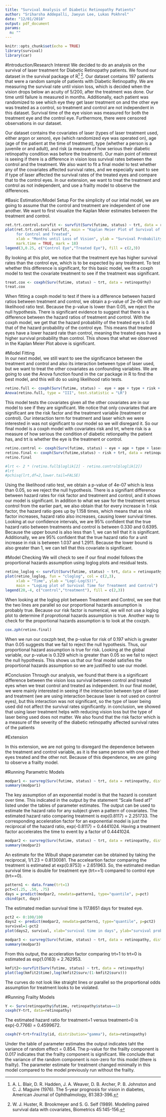 ```yaml
---
title: "Survival Analysis of Diabetic Retinopathy Patients"
author: "Sriharsha Addepalli, Jaeyun Lee, Lukas Pokhrel"
date: "12/01/2018"
output: pdf_document
params:
  n: ""
---
```


```r
knitr::opts_chunk$set(echo = TRUE)
library(survival)
library(car)
```

#Introduction/Research Interest 
We decided to do an analysis on the survival of laser treatment for Diabetic Retinopathy patients. We found our dataset in the survival package of R^[A. L. Blair, D. R. Hadden, J. A. Weaver, D. B. Archer, P. B. Johnston and C. J. Maguire (1976). The 5-year prognosis for vision in diabetes, American Journal of Ophthalmology, 81:383-396.] ^[W. J. Huster, R. Brookmeyer and S. G. Self (1989). Modelling paired survival data with covariates, Biometrics 45:145-156.]. Our dataset contains 197 patients that were a random sample of patients with Diabetic Retinopathy. We are measuring the survival rate until vision loss, which is decided when the vision drops below an acuity of 5/200, after the treatment was done. Our time until failure is measured in months. Additionally, each patient was randomized to see which eye they get laser treatment on and the other eye was treated as a control, so treatment and control are not independent in this dataset. Survival time of the eye vision was measured for both the treatment eye and the control eye. Furthermore, there were censored observations in our dataset.  
  
Our dataset contains the covariates of laser (types of laser treatment used, either argon or xenon), eye (which randomized eye was operated on), age (age of the patient at the time of treatment), type (whether a person is a juvenile or and adult), and risk (a measure of how serious their diabetic retinopathy condition was before the treatment). Our main point of interest is seeing if there is a difference in vision loss survival rates between the control and the treatment. We also want to fit a final model to test whether any of the covariates affected survival rates, and we especially want to see if type of laser affected the survival rates of the treated eyes and compare that to the control eyes. In our extension, we want to treat the treatment and control as not independent, and use a frailty model to observe the differences.
\newpage

#Basic Estimation/Model Setup
For the simplicity of our intial model, we are going to assume that the control and treatment are independent of one another. We want to first visualize the Kaplan Meier estimates between the treatment and control.\newline

```r
ret.trt.control.survfit <- survfit(Surv(futime, status) ~ trt, data = retinopathy)
plot(ret.trt.control.survfit, main = "Kaplan Meier Plot of Survival of Laser Treatment Patients 
     for Control and Treated",
     xlab = "Months until Loss of Vision", ylab = "Survival Probability", col = c(2,3),
     mark.time = TRUE, mark = 18)
legend(3,0.25, c("Control Eye","Treated Eye"), fill = c(2,3))
```

By looking at this plot, we notice that the treatment eye has higher survival rates than the control eye, which is to be expected by any treatment. To test whether this difference is significant, for this basic model, we fit a coxph model to test the covariate treatment to see if the treatment was significant.\newline

```r
treat.cox <- coxph(Surv(futime, status) ~ trt, data = retinopathy)
treat.cox
```
When fitting a coxph model to test if there is a difference between hazard ratios between treatment and control, we obtain a p-value of 2e-06 with our likelihood ratio test. Because the p-value is lower than 0.05, we reject the null hypothesis. There is significant evidence to suggest that there is a difference between the hazard ratios of treatment and control. With the coxph model, we get that the hazard probability of the treated eye is 0.46 that of the hazard probability of the control eye. This means that treated eyes have a lower hazard rate than control, meaning the treated eyes have a higher survival probability than control. This shows that what we observed in the Kaplan Meier Plot above is significant. \newline

#Model Fitting  
In our next model, we still want to see the significance between the treatment and control and also its interaction between type of laser used, but we want to treat the other covariates as confounding variables. We are going to use the Anova function found in the car package in R to find the best model, and this will do so using likelihood ratio tests. 

```r
retino.full <- coxph(Surv(futime, status) ~  eye + age + type + risk + laser:trt + trt, data = retinopathy)
Anova(retino.full, type = "III", test.statistic = "LR")
```

This model tests the covariates given all the other covariates are in our model to see if they are significant. We notice that only covariates that are significant are the risk factor and the treatment variable (treatment or control). Our interaction term for treatment and laser which we were interested in was not significant to our model so we will disregard it. So our final model is a coxph model with covariates risk and trt, where risk is a measure of how serious the condition of diabetic retionpathy the patient has, and trt is whether the eye is the treatment or control. \newline

```r
retino.control <- coxph(Surv(futime, status) ~ eye + age + type + laser, data = retinopathy)
retino.final <- coxph(Surv(futime,status) ~ risk + trt, data = retinopathy)
retino.final

#lrt <- 2 * (retino.full$loglik[2] - retino.control$loglik[2])
#lrt
#pchisq(lrt,df=2,lower.tail=FALSE)
```

Using the likelihood ratio test, we obtain a p-value of 4e-07 which is less than 0.05, so we reject the null hypothesis. There is a signifiant difference between hazard rates for risk factor and treatment and control, and it shows our model is significant. In addition to what we saw for the treatment versus control from the earlier part, we also obtain that for every increase in 1 risk factor, the hazard ratio goes up by 1.158 times, which means that as risk factor increases, hazard ratio also increases, causing lower survival times. Looking at our confidence intervals, we are 95% confident that the true hazard ratio between treatments and control is between 0.330 and 0.6395. Because the upper bound is also less than 1, we can tell that it is significant. Additionally, we are 95% confident that the true hazard ratio for a unit increase in risk is between 1.037 and 1.2911. Because the lower bound is also greater than 1, we can tell that this covariate is significant.

#Model Checking
We will check to see if our final model follows the proportional hazards assumption using loglog plots and residual tests.


```r
retino_loglog <- survfit(Surv(futime, status) ~ trt, data = retinopathy)
plot(retino_loglog, fun = "cloglog", col = c(2,3), 
     xlab = "Time", ylab = "Log(-Log(S))",
     main = "LogLog plot of Survival Time for Treatment and Control")
legend(20,-4, c("control","treatment"), fill = c(2,3))
```
  
When looking at the loglog plot between Treatment and Control, we see that the two lines are parallel so our proportional hazards assumption is probably true. Because our risk factor is numerical, we will not use a loglog plot to determine if proprotional hazards assumption is true. Another way to check for the proportional hazards assumption is to look at the coxzph.

```r
cox.zph(retino.final)
```
When we run our coxzph test, the p-value for risk of 0.197 which is greater than 0.05 suggests that we fail to reject the null hypothesis. Thus, our proportional hazard assumption is true for risk. Looking at the global variable, our p-value is 0.329 which is greater than 0.05 so we fail to reject the null hypothesis. This shows us that our final model satisfies the proportional hazards assumption so we are justified to use our model.

#Conclusion
Through our analysis, we found that there is a significant difference between the vision loss survival between control and treated eyes when we treat control and treated as independent. In our final model, we were mainly interested in seeing if the interaction between type of laser and treatment (we are using interaction because laser is not used on control eyes), but this interaction was not significant, so the type of laser being used did not affect the survival rates significantly. in conclusion, we showed that using laser treatment helps with reducing vision loss but the type of laser being used does not matter. We also found that the risk factor which is a measure of the severity of the diabetic retinopathy affected survival rates of the patients

#Extension

In this extension, we are not going to disregard the dependence between the treatment and control variable, as it is the same person with one of their eyes treated and the other not. Because of this dependence, we are going to observe a frailty model. 


#Running Parametric Models
```r
modpar1 <- survreg(Surv(futime, status) ~ trt, data = retinopathy, dist="exponential")
summary(modpar1)
```
The key assumption of an exponential model is that the hazard is constant over time. This indicated in the output by the statement "Scale fixed at1" listed under the tables of parameter estimates. The output can be used to estimate the hazard ratio for any subject given a pattern of covariates. The estimated hazard ratio comparing treatment is exp(0.8117) = 2.251733. The corresponding acceleration factor for an exponential model is just the reciprocal of the hazard ratio, exp(-0.8117) = 0.4441024. Having a treatment factor accelerates the time to event by a factor of 0.4441024.

```r
modpar2 <- survreg(Surv(futime, status) ~ trt, data = retinopathy, dist="weibull")
summary(modpar2)
```
An estimate for the Wibull shape parameter can be obtained by taking the reciprocal, 1/1.23 = 0.8130081. The acceleartion factor comparing the treatment is estimated at exp(0.9753) = 2.651963. So, the estimated median survival time is double for treatment eye (trt==1) compared to control eye (trt==0).

```r
pattern1 <- data.frame(trt=1)
pct=c(.25, .50, .75)
days = predict(modpar2, newdata=pattern1, type="quantile", p=pct)
cbind(pct, days)
```
The estimated median survival time is 117.8651 days for treated eye.

```r
pct2 <- 0:100/100
days2 <- predict(modpar2, newdata=pattern1, type="quantile", p=pct2)
survival=1-pct2
plot(days2, survival, xlab="survival time in days", ylab="survival probabilities", main="Weibull survival estimates for treatment=0", xlim=c(0,800))
```

```r
modpar3 <- survreg(Surv(futime, status) ~ trt, data = retinopathy, dist="loglogistic")
summary(modpar3)
```
From this output, the acceleration factor comparing trt=1 to trt=0 is estimated as exp(1.0163) = 2.762953. 

```r
kmfit2<-survfit(Surv(futime, status) ~ trt, data = retinopathy)
plot(log(kmfit2$time),log(kmfit2$surv/(1-kmfit2$surv)))
```
The curves do not look like straight lines or parallel so the proportional odds assumption for treatment looks to be violated. 

#Running Frailty Models
```r
Y <- Surv(retinopathy$futime, retinopathy$status==1)
coxph(Y~trt, data=retinopathy)
```
The estimated hazard ratio for treatment=1 versus treatment=0 is exp(-0.7766) = 0.4599672.

```r
coxph(Y~trt+frailty(id, distribution="gamma"), data=retinopathy)
```
Under the table of parameter estimates the output indicates taht the variance of random effect = 0.854. The p-value for the frailty component is 0.017 indicates that the frailty component is significant. We conclude that the variance of the random component is non-zero for this model (there is frailty). The parameter estimate for treatment changed minimally in this model compared to the model previously run without the frailty.










